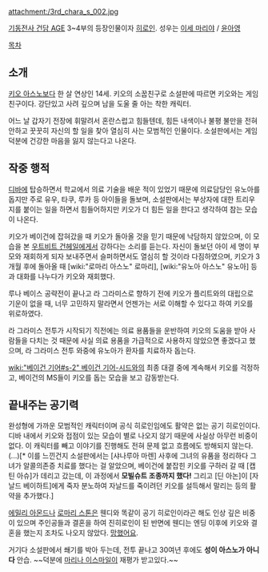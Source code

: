 attachment:/3rd_chara_s_002.jpg

[[기동전사 건담 AGE]] 3~4부의 등장인물이자 [[히로인]]. 성우는 [[이세 마리야]]  /  [[윤아영]]

[[목차]]

== 소개 ==
[[키오 아스노]]보다 한 살 연상인 14세. 키오의 소꿉친구로 소설판에 따르면 키오와는 게임 친구이다. 강단있고 사려 깊으며 남을 도울 줄 아는 착한 캐릭터.

어느 날 갑자기 전장에 휘말려서 혼란스럽고 힘들텐데, 힘든 내색이나 불평 불만을 전혀 안하고 꿋꿋히 자신의 할 일을 찾아 열심히 사는 모범적인 인물이다. 소설판에서는 게임 덕분에 건강한 마음을 잃지 않는다고 나온다.

== 작중 행적 ==
[[디바]]에 탑승하면서 학교에서 의료 기술을 배운 적이 있었기 때문에 의료담당인 유노아를 돕지만 주로 유우, 타쿠, 루카 등 아이들을 돌보며, 소설판에서는 부상자에 대한 트리우지를 붙이는 일을 하면서 힘들어하지만 키오가 더 힘든 일을 한다고 생각하여 참는 모습이 나온다.

키오가 베이건에 잡혀갔을 때 키오가 돌아올 것을 믿기 때문에 낙담하지 않았으며, 이 모습을 본 [[우트비트 건헤일]]에게서 강하다는 소리를 듣는다. 자신이 돌보던 아이 세 명이 부모와 재회하게 되자 보내주면서 슬퍼하면서도 열심히 할 것이라 다짐하였으며, 키오가 3개월 후에 돌아올 때 [wiki:"로마리 아스노" 로마리], [wiki:"유노아 아스노" 유노아] 등과 대화를 나누다가 키오와 재회했다. 

루나 베이스 공략전이 끝나고 라 그라미스로 향하기 전에 키오가 플리트와의 대립으로 기운이 없을 때, 너무 고민하지 말라면서 언젠가는 서로 이해할 수 있다고 하여 키오를 위로하였다.

라 그라미스 전투가 시작되기 직전에는 의료 용품들을 운반하여 키오의 도움을 받아 사람들을 다치는 것 때문에 사실 의료 용품을 가급적으로 사용하지 않았으면 좋겠다고 했으며, 라 그라미스 전투 와중에 유노아가 환자를 치료하자 돕는다.

[[wiki:"베이건 기어#s-2" 베이건 기어-시드]]와의 최종 대결 중에 계속해서 키오를 걱정하고, 베이건의 MS들이 키오를 돕는 모습을 보고 감동받는다.

== 끝내주는 공기력 ==
완성형에 가까운 모범적인 캐릭터이며 공식 히로인임에도 활약은 없는 공기 히로인이다. 디바 내에서 키오와 접점이 있는 모습이 별로 나오지 않기 때문에 사실상 아무런 비중이 없다. 이 캐릭터를 빼고 이야기를 진행해도 전혀 문제 없고 흐름에도 방해되지 않는다.(...)[* 이를 느낀건지 소설판에서는 [샤나루아 마렌] 사후에 그녀의 유품을 정리하다 그녀가 알콜의존증 치료를 했다는 걸 알았으며, 베이건에 붙잡힌 키오를 구하러 갈 때 [캡틴 아슈]가 데리고 갔는데, 이 과정에서 '''모빌슈트 조종까지 했다!''' 그리고 [딘 아논]이 [자날드 베이하트]에게 죽자 분노하여 자날드를 죽이려던 키오를 설득해서 말리는 등의 활약을 추가했다.]

[[에밀리 아몬드]]나 [[로마리 스톤]]은 웬디와 똑같이 공기 히로인이라곤 해도 인상 깊은 비중이 있으며 주인공들과 결혼을 하여 진히로인이 된 반면에 웬디는 엔딩 이후에 키오와 결혼을 했는지 조차도 나오지 않았다. [[망했어요]].

거기다 소설판에서 쐐기를 박아 두는데, 전투 끝나고 30여년 후에도 '''성이 아스노가 아니다''' 안습. ~~덕분에 [[마리나 이스마일]]이 재평가 받고있다.~~

